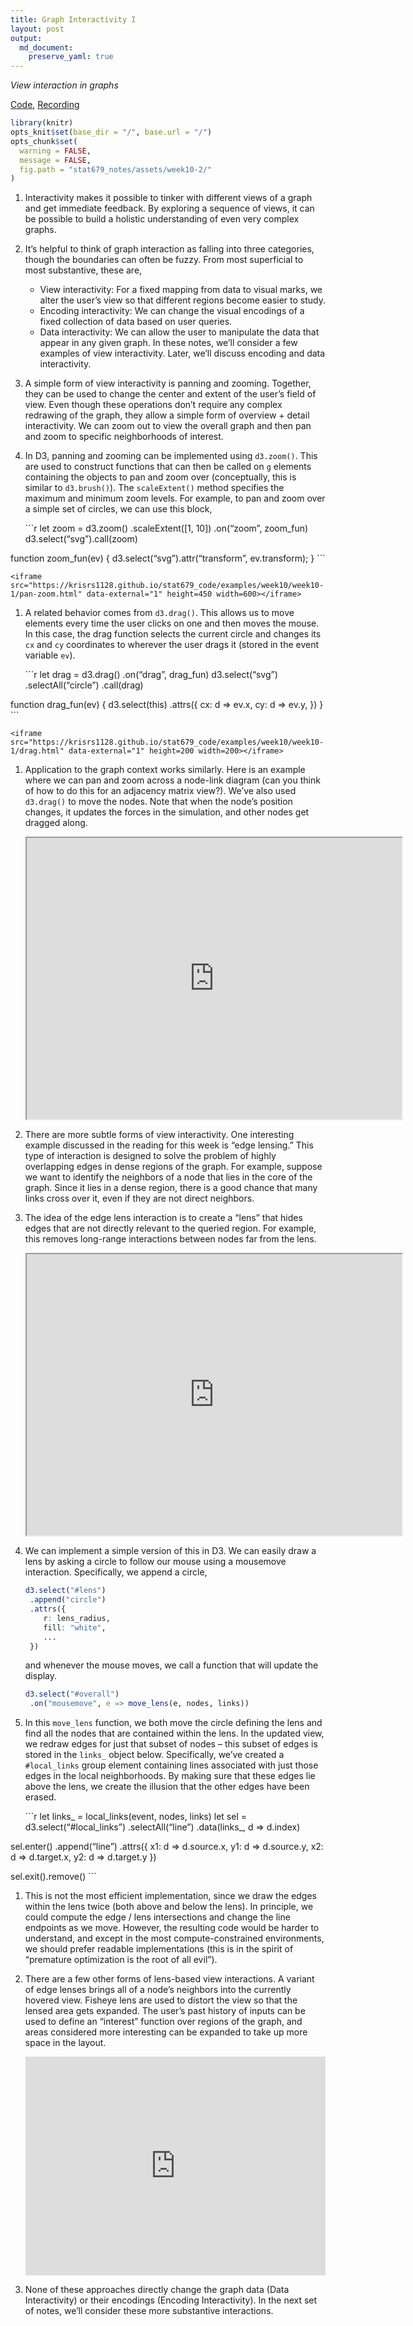 ```yaml
---
title: Graph Interactivity I
layout: post
output:
  md_document:
    preserve_yaml: true
---
```


_View interaction in graphs_

[Code](https://github.com/krisrs1128/stat679_code/blob/main/notes/week10-2.Rmd), [Recording](https://mediaspace.wisc.edu/media/Week%2010%20-%202%3A%20Graph%20Interactivity%20I/1_ifn5dvu8)

```r
library(knitr)
opts_knit$set(base_dir = "/", base.url = "/")
opts_chunk$set(
  warning = FALSE,
  message = FALSE,
  fig.path = "stat679_notes/assets/week10-2/"
)
```

1. Interactivity makes it possible to tinker with different views of a graph and
get immediate feedback. By exploring a sequence of views, it can be possible to
build a holistic understanding of even very complex graphs.

1. It’s helpful to think of graph interaction as falling into three categories,
though the boundaries can often be fuzzy. From most superficial to most
substantive, these are,

    * View interactivity: For a fixed mapping from data to visual marks, we alter the user’s view so that different regions become easier to study.
    * Encoding interactivity: We can change the visual encodings of a fixed collection of data based on user queries.
    * Data interactivity: We can allow the user to manipulate the data that appear in any given graph.
	In these notes, we’ll consider a few examples of view interactivity. Later,
	we’ll discuss encoding and data interactivity.

1. A simple form of view interactivity is panning and zooming. Together, they
can be used to change the center and extent of the user’s field of view. Even
though these operations don’t require any complex redrawing of the graph, they
allow a simple form of overview + detail interactivity. We can zoom out to view
the overall graph and then pan and zoom to specific neighborhoods of interest.

1. In D3, panning and zooming can be implemented using
`d3.zoom()`. This are used to construct functions that can then
be called on `g` elements containing the objects to pan and zoom over
(conceptually, this is similar to `d3.brush()`). The `scaleExtent()` method
specifies the maximum and minimum zoom levels. For example, to pan and zoom over
a simple set of circles, we can use this block,

    ```r
let zoom = d3.zoom()
  .scaleExtent([1, 10])
  .on("zoom", zoom_fun)
d3.select("svg").call(zoom)

function zoom_fun(ev) {
  d3.select("svg").attr("transform", ev.transform);
}
    ```

    <iframe src="https://krisrs1128.github.io/stat679_code/examples/week10/week10-1/pan-zoom.html" data-external="1" height=450 width=600></iframe>

1. A related behavior comes from `d3.drag()`. This allows us to move elements
every time the user clicks on one and then moves the mouse. In this case, the
drag function selects the current circle and changes its `cx` and `cy`
coordinates to wherever the user drags it (stored in the event variable `ev`).

    ```r
let drag = d3.drag()
  .on("drag", drag_fun)
d3.select("svg")
  .selectAll("circle")
  .call(drag)

function drag_fun(ev) {
  d3.select(this)
        .attrs({
          cx: d => ev.x,
          cy: d => ev.y,
        })
}
    ```

    <iframe src="https://krisrs1128.github.io/stat679_code/examples/week10/week10-1/drag.html" data-external="1" height=200 width=200></iframe>

1. Application to the graph context works similarly. Here is an example where we
can pan and zoom across a node-link diagram (can you think of how to do this for
an adjacency matrix view?). We've also used `d3.drag()` to move the nodes. Note
that when the node's position changes, it updates the forces in the simulation,
and other nodes get dragged along.

    <iframe src="https://krisrs1128.github.io/stat679_code/examples/week10/week10-2/miserables-zoom.html" data-external="1" height=450 width=600></iframe>

1. There are more subtle forms of view interactivity. One interesting example
discussed in the reading for this week is “edge lensing.” This type of
interaction is designed to solve the problem of highly overlapping edges in
dense regions of the graph. For example, suppose we want to identify the
neighbors of a node that lies in the core of the graph. Since it lies in a dense
region, there is a good chance that many links cross over  it, even if they are
not direct neighbors.

1. The idea of the edge lens interaction is to create a “lens” that hides edges
that are not directly relevant to the queried region. For example, this removes
long-range interactions between nodes far from the lens.

    <iframe src="https://krisrs1128.github.io/stat679_code/examples/week10/week10-2/miserables-lens.html" data-external="1" height=450 width=600></iframe>

1. We can implement a simple version of this in D3. We can easily draw a lens by
asking a circle to follow our mouse using a mousemove interaction. Specifically, we append a circle,

    ```r
d3.select("#lens")
  .append("circle")
  .attrs({
        r: lens_radius,
        fill: "white",
        ...
  })
    ```

    and whenever the mouse moves, we call a function that will update the display.

    ```r
d3.select("#overall")
  .on("mousemove", e => move_lens(e, nodes, links))
    ```

1. In this `move_lens` function, we both move the circle defining the lens and
find all the nodes that are contained within the lens. In the updated view, we
redraw edges for just that subset of nodes -- this subset of edges is stored in
the `links_` object below. Specifically, we've created a `#local_links` group
element containing lines associated with just those edges in the local
neighborhoods. By making sure that these edges lie above the lens, we create the
illusion that the other edges have been erased.

    ```r
let links_ = local_links(event, nodes, links)
let sel = d3.select("#local_links")
  .selectAll("line")
  .data(links_, d => d.index)

sel.enter()
  .append("line")
  .attrs({
        x1: d => d.source.x,
        y1: d => d.source.y,
        x2: d => d.target.x,
        y2: d => d.target.y
  })

sel.exit().remove()
```

1. This is not the most efficient implementation, since we draw the edges within
the lens twice (both above and below the lens). In principle, we could compute
the edge / lens intersections and change the line endpoints as we move. However,
the resulting code would be harder to understand, and except in the most
compute-constrained environments, we should prefer readable implementations
(this is in the spirit of “premature optimization is the root of all evil”).

1. There are a few other forms of lens-based view interactions. A variant of
edge lenses brings all of a node’s neighbors into the currently hovered view.
Fisheye lens are used to distort the view so that the lensed area gets expanded.
The user’s past history of inputs can be used to define an “interest” function
over regions of the graph, and areas considered more interesting can be expanded
to take up more space in the layout.

    <iframe width="100%" height="350" frameborder="0" src="https://observablehq.com/embed/@maliky/force-directed-graph-a-to-z?cells=chart5"></iframe>

1. None of these approaches directly change the graph data (Data Interactivity)
or their encodings (Encoding Interactivity). In the next set of notes, we’ll
consider these more substantive interactions.
